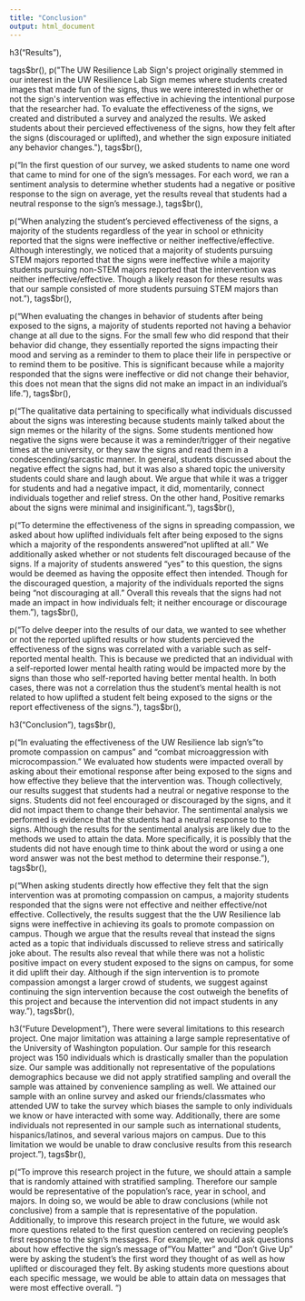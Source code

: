 ---
title: "Conclusion"
output: html_document
---

h3("Results"),

tags$br(),
p("The UW Resilience Lab Sign's project originally stemmed in our interest in the UW Resilience Lab Sign memes where students created images that made fun of the signs, thus we were interested in whether or not the sign's intervention was effective in achieving the intentional purpose that the researcher had. To evaluate the effectiveness of the signs, we created and distributed a survey and analyzed the results. We asked students about their percieved effectiveness of the signs, how they felt after the signs (discouraged or uplifted), and whether the sign exposure initiated any behavior changes."),
tags$br(),

p("In the first question of our survey, we asked students to name one word that came to mind for one of the sign's messages. For each word, we ran a sentiment analysis to determine whether students had a negative or positive response to the sign on average, yet the results reveal that students had a neutral response to the sign's message.),
tags$br(),

p("When analyzing the student's percieved effectiveness of the signs, a majority of the students regardless of the year in school or ethnicity reported that the signs were ineffective or neither ineffective/effective. Although interestingly, we noticed that a majority of students pursuing STEM majors reported that the signs were ineffective while a majority students pursuing non-STEM majors reported that the intervention was neither ineffective/effective. Though a likely reason for these results was that our sample consisted of more students pursuing STEM majors than not."),
tags$br(),

p("When evaluating the changes in behavior of students after being exposed to the signs, a majority of students reported not having a behavior change at all due to the signs. For the small few who did respond that their behavior did change, they essentially reported the signs impacting their mood and serving as a reminder to them to place their life in perspective or to remind them to be positive. This is significant because while a majority responded that the signs were ineffective or did not change their behavior, this does not mean that the signs did not make an impact in an individual's life."),
tags$br(),

p("The qualitative data pertaining to specifically what individuals discussed about the signs was interesting because students mainly talked about the sign memes or the hilarity of the signs. Some students mentioned how negative the signs were because it was a reminder/trigger of their negative times at the university, or they saw the signs and read them in a condescending/sarcastic manner. In general, students discussed about the negative effect the signs had, but it was also a shared topic the university students could share and laugh about. We argue that while it was a trigger for students and had a negative impact, it did, momentarily, connect individuals together and relief stress. On the other hand, Positive remarks about the signs were minimal and insiginificant."),
tags$br(),

p("To determine the effectiveness of the signs in spreading compassion, we asked about how uplifted individuals felt after being exposed to the signs which a majority of the respondents answered "not uplifted at all." We additionally asked whether or not students felt discouraged because of the signs. If a majority of students answered "yes" to this question, the signs would be deemed as having the opposite effect then intended. Though for the discouraged question, a majority of the individuals reported the signs being "not discouraging at all." Overall this reveals that the signs had not made an impact in how individuals felt; it neither encourage or discourage them."),
tags$br(),

p("To delve deeper into the results of our data, we wanted to see whether or not the reported uplifted results or how students percieved the effectiveness of the signs was correlated with a variable such as self-reported mental health. This is because we predicted that an individual with a self-reported lower mental health rating would be impacted more by the signs than those who self-reported having better mental health. In both cases, there was not a correlation thus the student's mental health is not related to how uplifted a student felt being exposed to the signs or the report effectiveness of the signs."),
tags$br(),

h3("Conclusion"),
tags$br(),

p("In evaluating the effectiveness of the UW Resilience lab sign's "to promote compassion on campus" and "combat microaggression with microcompassion." We evaluated how students were impacted overall by asking about their emotional response after being exposed to the signs and how effective they believe that the intervention was. Though collectively, our results suggest that students had a neutral or negative response to the signs. Students did not feel encouraged or discouraged by the signs, and it did not impact them to change their behavior. The sentimental analysis we performed is evidence that the students had a neutral response to the signs. Although the results for the sentimental analysis are likely due to the methods we used to attain the data. More specifically, it is possibly that the students did not have enough time to think about the word or using a one word answer was not the best method to determine their response."),
tags$br(),

p("When asking students directly how effective they felt that the sign intervention was at promoting compassion on campus, a majority students responded that the signs were not effective and neither effective/not effective. Collectively, the results suggest that the the UW Resilience lab signs were ineffective in achieving its goals to promote compassion on campus. Though we argue that the results reveal that instead the signs acted as a topic that individuals discussed to relieve stress and satirically joke about. The results also reveal that while there was not a holistic positive impact on every student exposed to the signs on campus, for some it did uplift their day. Although if the sign intervention is to promote compassion amongst a larger crowd of students, we suggest against continuing the sign intervention because the cost outweigh the benefits of this project and because the intervention did not impact students in any way."),
tags$br(),

h3("Future Development"),
There were several limitations to this research project. One major limitation was attaining a large sample representative of the University of Washington population. Our sample for this research project was 150 individuals which is drastically smaller than the population size. Our sample was additionally not representative of the populations demographics because we did not apply stratified sampling and overall the sample was attained by convenience sampling as well. We attained our sample with an online survey and asked our friends/classmates who attended UW to take the survey which biases the sample to only individuals we know or have interacted with some way. Additionally, there are some individuals not represented in our sample such as international students, hispanics/latinos, and several various majors on campus. Due to this limitation we would be unable to draw conclusive results from this research project."),
tags$br(),


p("To improve this research project in the future, we should attain a sample that is randomly attained with stratified sampling. Therefore our sample would be representative of the population's race, year in school, and majors. In doing so, we would be able to draw conclusions (while not conclusive) from a sample that is representative of the population. Additionally, to improve this research project in the future, we would ask more questions related to the first question centered on recieving people's first response to the sign's messages. For example, we would ask questions about how effective the sign's message of "You Matter" and "Don't Give Up" were by asking the student's the first word they thought of as well as how uplifted or discouraged they felt. By asking students more questions about each specific message, we would be able to attain data on messages that were most effective overall. ")
